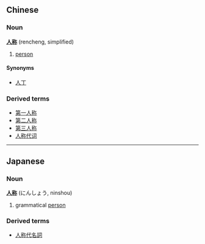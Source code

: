 ==Chinese==
===Noun===
'''[[人]][[称]]''' (rencheng, simplified)

# [[person]]

====Synonyms====
*[[人丁]]

===Derived terms===
*[[第一人称]]
*[[第二人称]]
*[[第三人称]]
*[[人称代词]]

----

==Japanese==
===Noun===
'''[[人]][[称]]''' (にんしょう, ninshou)

# grammatical [[person]]

===Derived terms===
*[[人称代名詞]]